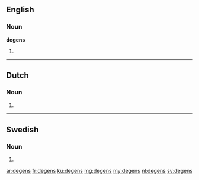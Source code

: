 ==English==

===Noun===
'''degens'''

# {{plural of|degen}}

----

==Dutch==

===Noun===
{{head|nl}}

# {{nl-noun-form|pl=1|degen}}

----

==Swedish==

===Noun===
{{head|sv|noun form}}

# {{sv-noun-form-def-gen|deg}}

[[ar:degens]]
[[fr:degens]]
[[ku:degens]]
[[mg:degens]]
[[my:degens]]
[[nl:degens]]
[[sv:degens]]